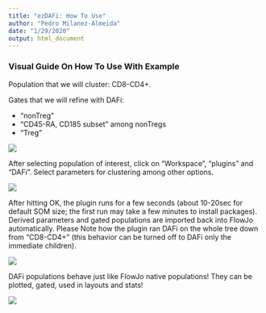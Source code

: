 ```yaml
---
title: "ezDAFi: How To Use"
author: "Pedro Milanez-Almeida"
date: "1/29/2020"
output: html_document
---
```


### Visual Guide On How To Use With Example

Population that we will cluster: CD8-CD4+.

Gates that we will refine with DAFi:

* "nonTreg"
* "CD45-RA, CD185 subset" among nonTregs
* "Treg"

![](VisualGuide1.png)


After selecting population of interest, click on "Workspace", "plugins" and "DAFi". Select parameters for clustering among other options.

![](VisualGuide2.png)

After hitting OK, the plugin runs for a few seconds (about 10-20sec for default SOM size; the first run may take a few minutes to install packages). Derived parameters and gated populations are imported back into FlowJo automatically. Please Note how the plugin ran DAFi on the whole tree down from "CD8-CD4+" (this behavior can be turned off to DAFi only the immediate children).

![](VisualGuide3.png)

DAFi populations behave just like FlowJo native populations! They can be plotted, gated, used in layouts and stats!

![](VisualGuide4.png)